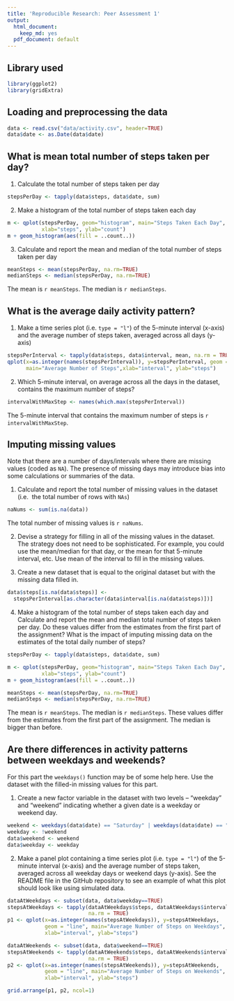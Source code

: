 ```yaml
---
title: 'Reproducible Research: Peer Assessment 1'
output:
  html_document:
    keep_md: yes
  pdf_document: default
---
```


## Library used
```r
library(ggplot2)
library(gridExtra)
```

## Loading and preprocessing the data
```r
data <- read.csv("data/activity.csv", header=TRUE)
data$date <- as.Date(data$date)
```


## What is mean total number of steps taken per day?

1. Calculate the total number of steps taken per day
```r
stepsPerDay <- tapply(data$steps, data$date, sum)
```

2. Make a histogram of the total number of steps taken each day
```r
m <- qplot(stepsPerDay, geom="histogram", main="Steps Taken Each Day", 
           xlab="steps", ylab="count")
m + geom_histogram(aes(fill = ..count..))
```

3. Calculate and report the mean and median of the total number of steps taken 
per day
```r
meanSteps <- mean(stepsPerDay, na.rm=TRUE)
medianSteps <- median(stepsPerDay, na.rm=TRUE)
```
The mean is `r meanSteps`. The median is `r medianSteps`.


## What is the average daily activity pattern?

1. Make a time series plot (i.e. `type = "l"`) of the 5-minute interval (x-axis)
and the average number of steps taken, averaged across all days (y-axis)
```r
stepsPerInterval <- tapply(data$steps, data$interval, mean, na.rm = TRUE)
qplot(x=as.integer(names(stepsPerInterval)), y=stepsPerInterval, geom = "line", 
      main="Average Number of Steps",xlab="interval", ylab="steps") 
```

2. Which 5-minute interval, on average across all the days in the dataset, 
contains the maximum number of steps?
```r
intervalWithMaxStep <- names(which.max(stepsPerInterval))
```
The 5-minute interval that contains the maximum number of steps is 
`r intervalWithMaxStep`.


## Imputing missing values

Note that there are a number of days/intervals where there are missing values 
(coded as `NA`). The presence of missing days may introduce bias into some 
calculations or summaries of the data.

1. Calculate and report the total number of missing values in the dataset (i.e. 
the total number of rows with `NAs`)
```r
naNums <- sum(is.na(data))
```
The total number of missing values is `r naNums`.

2. Devise a strategy for filling in all of the missing values in the dataset. 
The strategy does not need to be sophisticated. For example, you could use the 
mean/median for that day, or the mean for that 5-minute interval, etc.
Use mean of the interval to fill in the missing values.

3. Create a new dataset that is equal to the original dataset but with the 
missing data filled in.
```r
data$steps[is.na(data$steps)] <-
  stepsPerInterval[as.character(data$interval[is.na(data$steps)])]
```

4. Make a histogram of the total number of steps taken each day and Calculate 
and report the mean and median total number of steps taken per day. Do these 
values differ from the estimates from the first part of the assignment? What is 
the impact of imputing missing data on the estimates of the total daily number 
of steps?
```r
stepsPerDay <- tapply(data$steps, data$date, sum)

m <- qplot(stepsPerDay, geom="histogram", main="Steps Taken Each Day", 
           xlab="steps", ylab="count")
m + geom_histogram(aes(fill = ..count..))

meanSteps <- mean(stepsPerDay, na.rm=TRUE)
medianSteps <- median(stepsPerDay, na.rm=TRUE)
```
The mean is `r meanSteps`. The median is `r medianSteps`. These values differ 
from the estimates from the first part of the assignment. The median is bigger 
than before.


## Are there differences in activity patterns between weekdays and weekends?

For this part the `weekdays()` function may be of some help here. Use the 
dataset with the filled-in missing values for this part.

1. Create a new factor variable in the dataset with two levels – “weekday” and 
“weekend” indicating whether a given date is a weekday or weekend day.
```r
weekend <- weekdays(data$date) == "Saturday" | weekdays(data$date) == "Sunday"
weekday <- !weekend
data$weekend <- weekend
data$weekday <- weekday
```

2. Make a panel plot containing a time series plot (i.e. `type = "l"`) of the 
5-minute interval (x-axis) and the average number of steps taken, averaged 
across all weekday days or weekend days (y-axis). See the README file in the 
GitHub repository to see an example of what this plot should look like using 
simulated data.
```r
dataAtWeekdays <- subset(data, data$weekday==TRUE)
stepsAtWeekdays <- tapply(dataAtWeekdays$steps, dataAtWeekdays$interval, mean, 
                          na.rm = TRUE)
p1 <- qplot(x=as.integer(names(stepsAtWeekdays)), y=stepsAtWeekdays, 
            geom = "line", main="Average Number of Steps on Weekdays", 
            xlab="interval", ylab="steps")

dataAtWeekends <- subset(data, data$weekend==TRUE)
stepsAtWeekends <- tapply(dataAtWeekends$steps, dataAtWeekends$interval, mean, 
                          na.rm = TRUE)
p2 <- qplot(x=as.integer(names(stepsAtWeekends)), y=stepsAtWeekends, 
            geom = "line", main="Average Number of Steps on Weekends", 
            xlab="interval", ylab="steps")

grid.arrange(p1, p2, ncol=1)
```


